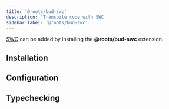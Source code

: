 ```yaml
---
title: '@roots/bud-swc'
description: 'Transpile code with SWC'
sidebar_label: '@roots/bud-swc'
---
```




[SWC](https://swc.rs/) can be added by installing the **@roots/bud-swc** extension.

## Installation

<Install packages="@roots/bud-swc" />

## Configuration

<Configuration />

## Typechecking

<Typecheck />
